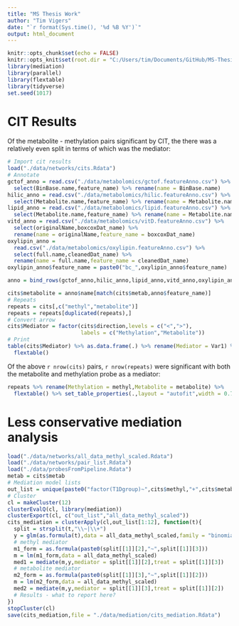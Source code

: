 ```yaml
---
title: "MS Thesis Work"
author: "Tim Vigers"
date: "`r format(Sys.time(), '%d %B %Y')`"
output: html_document
---
```


```r
knitr::opts_chunk$set(echo = FALSE)
knitr::opts_knit$set(root.dir = "C:/Users/tim/Documents/GitHub/MS-Thesis")
library(mediation)
library(parallel)
library(flextable)
library(tidyverse)
set.seed(1017)
```

# CIT Results

Of the metabolite - methylation pairs significant by CIT, the there was a relatively even split in terms of which was the mediator:

```r
# Import cit results
load("./data/networks/cits.Rdata")
# Annotate
gctof_anno = read.csv("./data/metabolomics/gctof.featureAnno.csv") %>% 
  select(BinBase.name,feature_name) %>% rename(name = BinBase.name)
hilic_anno = read.csv("./data/metabolomics/hilic.featureAnno.csv") %>%
  select(Metabolite.name,feature_name) %>% rename(name = Metabolite.name)
lipid_anno = read.csv("./data/metabolomics/lipid.featureAnno.csv") %>%
  select(Metabolite.name,feature_name) %>% rename(name = Metabolite.name)
vitd_anno = read.csv("./data/metabolomics/vitD.featureAnno.csv") %>%
  select(originalName,boxcoxDat_name) %>% 
  rename(name = originalName,feature_name = boxcoxDat_name)
oxylipin_anno = 
  read.csv("./data/metabolomics/oxylipin.featureAnno.csv") %>%
  select(full.name,cleanedDat_name) %>% 
  rename(name = full.name,feature_name = cleanedDat_name)
oxylipin_anno$feature_name = paste0("bc_",oxylipin_anno$feature_name)

anno = bind_rows(gctof_anno,hilic_anno,lipid_anno,vitd_anno,oxylipin_anno)

cits$metabolite = anno$name[match(cits$metab,anno$feature_name)]
# Repeats
repeats = cits[,c("methyl","metabolite")]
repeats = repeats[duplicated(repeats),]
# Convert arrow
cits$Mediator = factor(cits$direction,levels = c("<",">"),
                       labels = c("Methylation","Metabolite"))
# Print
table(cits$Mediator) %>% as.data.frame(.) %>% rename(Mediator = Var1) %>%
  flextable()
```

Of the above `r nrow(cits)` pairs, `r nrow(repeats)` were significant with both the metabolite and methylation probe as a mediator:

```r
repeats %>% rename(Methylation = methyl,Metabolite = metabolite) %>%
  flextable() %>% set_table_properties(.,layout = "autofit",width = 0.75)
```

# Less conservative mediation analysis

```r
load("./data/networks/all_data_methyl_scaled.Rdata")
load("./data/networks/pair_list.Rdata")
load("./data/probesFromPipeline.Rdata")
metab = cits$metab
# Mediation model lists
out_list = unique(paste0("factor(T1Dgroup)~",cits$methyl,"+",cits$metab))
# Cluster
cl = makeCluster(12)
clusterEvalQ(cl, library(mediation))
clusterExport(cl, c("out_list","all_data_methyl_scaled"))
cits_mediation = clusterApply(cl,out_list[1:12], function(t){
  split = strsplit(t,"\\~|\\+")
  y = glm(as.formula(t),data = all_data_methyl_scaled,family = "binomial")
  # methyl mediator
  m1_form = as.formula(paste0(split[[1]][2],"~",split[[1]][3]))
  m = lm(m1_form,data = all_data_methyl_scaled)
  med1 = mediate(m,y,mediator = split[[1]][2],treat = split[[1]][3])
  # metabolite mediator
  m2_form = as.formula(paste0(split[[1]][3],"~",split[[1]][2]))
  m = lm(m2_form,data = all_data_methyl_scaled)
  med2 = mediate(m,y,mediator = split[[1]][3],treat = split[[1]][2])
  # Results - what to report here?
})
stopCluster(cl)
save(cits_mediation,file = "./data/mediation/cits_mediation.Rdata")
```
